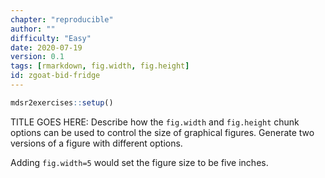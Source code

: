 ```yaml
---
chapter: "reproducible"
author: ""
difficulty: "Easy"
date: 2020-07-19 
version: 0.1
tags: [rmarkdown, fig.width, fig.height]
id: zgoat-bid-fridge
---
```


```r
mdsr2exercises::setup()
```

TITLE GOES HERE: Describe how the `fig.width` and `fig.height` chunk options can be used to control the size of graphical figures.
Generate two versions of a figure with different options.

<!--begin-answer-->
Adding `fig.width=5` would set the figure size to be five inches.
<!--end-answer-->


